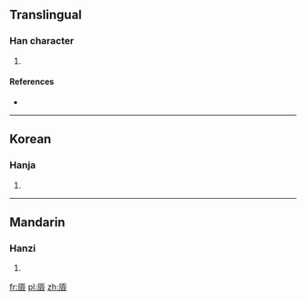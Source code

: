==Translingual==

===Han character===
{{Han char|rn=27|rad=厂|as=13|sn=15|four=|canj=一人一人 (MOMO)|ids=⿸[[厂]][[僉]]}}

# {{defn|Han|sort=厂13}}

====References====
* {{Han ref|kx=0163.080|dkj=03040|dj=0371.100|hdz=10080.120|uh=53B1|ud=21425}}

----

==Korean==

===Hanja===
{{ko-hanja|hangeul=엄|rv=eom|mr=ŏm}}

# {{defn|lang=ko|sort=厂13}}

----

==Mandarin==

===Hanzi===
{{cmn-hanzi|pin=[[lán]] ([[lan2]])|wg=lan<sup>2</sup>}}

# {{defn|lang=cmn|sort=厂13}}

[[fr:厱]]
[[pl:厱]]
[[zh:厱]]